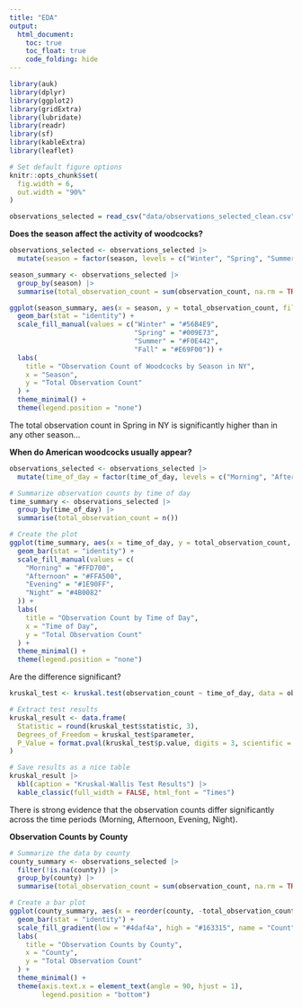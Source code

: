 ```yaml
---
title: "EDA"
output: 
  html_document:
    toc: true
    toc_float: true
    code_folding: hide
---
```


```r
library(auk)
library(dplyr)
library(ggplot2)
library(gridExtra)
library(lubridate)
library(readr)
library(sf)
library(kableExtra)
library(leaflet)

# Set default figure options
knitr::opts_chunk$set(
  fig.width = 6,
  out.width = "90%"
)
```


```r
observations_selected = read_csv("data/observations_selected_clean.csv")
```

**Does the season affect the activity of woodcocks?**

```r
observations_selected <- observations_selected |> 
  mutate(season = factor(season, levels = c("Winter", "Spring", "Summer", "Fall")))

season_summary <- observations_selected |> 
  group_by(season) |> 
  summarise(total_observation_count = sum(observation_count, na.rm = TRUE))

ggplot(season_summary, aes(x = season, y = total_observation_count, fill = season)) +
  geom_bar(stat = "identity") +
  scale_fill_manual(values = c("Winter" = "#56B4E9", 
                               "Spring" = "#009E73", 
                               "Summer" = "#F0E442", 
                               "Fall" = "#E69F00")) +
  labs(
    title = "Observation Count of Woodcocks by Season in NY",
    x = "Season", 
    y = "Total Observation Count"
  ) +
  theme_minimal() +
  theme(legend.position = "none")
```



The total observation count in Spring in NY is significantly higher than in any other season...

**When do American woodcocks usually appear?**

```r
observations_selected <- observations_selected |> 
  mutate(time_of_day = factor(time_of_day, levels = c("Morning", "Afternoon", "Evening", "Night")))

# Summarize observation counts by time of day
time_summary <- observations_selected |> 
  group_by(time_of_day) |> 
  summarise(total_observation_count = n())

# Create the plot
ggplot(time_summary, aes(x = time_of_day, y = total_observation_count, fill = time_of_day)) +
  geom_bar(stat = "identity") +
  scale_fill_manual(values = c(
    "Morning" = "#FFD700", 
    "Afternoon" = "#FFA500", 
    "Evening" = "#1E90FF",  
    "Night" = "#4B0082" 
  )) +
  labs(
    title = "Observation Count by Time of Day",
    x = "Time of Day",
    y = "Total Observation Count"
  ) +
  theme_minimal() +
  theme(legend.position = "none")
```

Are the difference significant?

```r
kruskal_test <- kruskal.test(observation_count ~ time_of_day, data = observations_selected)

# Extract test results
kruskal_result <- data.frame(
  Statistic = round(kruskal_test$statistic, 3),
  Degrees_of_Freedom = kruskal_test$parameter,
  P_Value = format.pval(kruskal_test$p.value, digits = 3, scientific = TRUE)
)

# Save results as a nice table
kruskal_result |> 
  kbl(caption = "Kruskal-Wallis Test Results") |> 
  kable_classic(full_width = FALSE, html_font = "Times")
```

There is strong evidence that the observation counts differ significantly across the time periods (Morning, Afternoon, Evening, Night).


**Observation Counts by County**

```r
# Summarize the data by county
county_summary <- observations_selected |> 
  filter(!is.na(county)) |> 
  group_by(county) |> 
  summarise(total_observation_count = sum(observation_count, na.rm = TRUE))

# Create a bar plot
ggplot(county_summary, aes(x = reorder(county, -total_observation_count), y = total_observation_count, fill = total_observation_count)) +
  geom_bar(stat = "identity") +
  scale_fill_gradient(low = "#4daf4a", high = "#163315", name = "Count") +
  labs(
    title = "Observation Counts by County",
    x = "County",
    y = "Total Observation Count"
  ) +
  theme_minimal() +
  theme(axis.text.x = element_text(angle = 90, hjust = 1),
        legend.position = "bottom")
```


